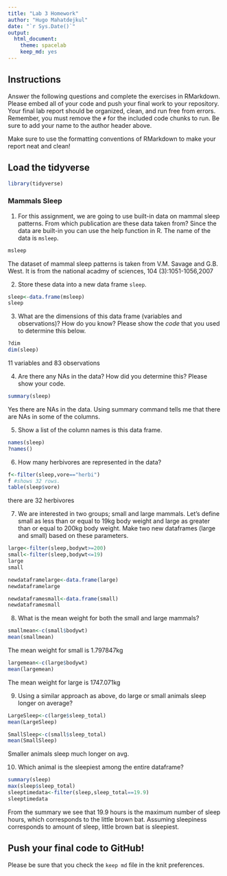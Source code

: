 ```yaml
---
title: "Lab 3 Homework"
author: "Hugo Mahatdejkul"
date: "`r Sys.Date()`"
output:
  html_document: 
    theme: spacelab
    keep_md: yes
---
```


## Instructions
Answer the following questions and complete the exercises in RMarkdown. Please embed all of your code and push your final work to your repository. Your final lab report should be organized, clean, and run free from errors. Remember, you must remove the `#` for the included code chunks to run. Be sure to add your name to the author header above.  

Make sure to use the formatting conventions of RMarkdown to make your report neat and clean!  

## Load the tidyverse
```r
library(tidyverse)
```

### Mammals Sleep  
1. For this assignment, we are going to use built-in data on mammal sleep patterns. From which publication are these data taken from? Since the data are built-in you can use the help function in R. The name of the data is `msleep`.  
```r
msleep
```

The dataset of mammal sleep patterns is taken from V.M. Savage and G.B. West. It is from the national acadmy of sciences, 104 (3):1051-1056,2007

2. Store these data into a new data frame `sleep`.  
```r
sleep<-data.frame(msleep)
sleep
```

3. What are the dimensions of this data frame (variables and observations)? How do you know? Please show the *code* that you used to determine this below.  
```r
?dim
dim(sleep)
```

11 variables and 83 observations

4. Are there any NAs in the data? How did you determine this? Please show your code.  
```r
summary(sleep)
```


Yes there are NAs in the data. Using summary command tells me that there are NAs in some of the columns.

5. Show a list of the column names is this data frame.
```r
names(sleep)
?names()

```

6. How many herbivores are represented in the data?  
```r
f<-filter(sleep,vore=="herbi")
f #shows 32 rows.
table(sleep$vore)
```
there are 32 herbivores

7. We are interested in two groups; small and large mammals. Let's define small as less than or equal to 19kg body weight and large as greater than or equal to 200kg body weight. Make two new dataframes (large and small) based on these parameters.
```r
large<-filter(sleep,bodywt>=200)
small<-filter(sleep,bodywt<=19)
large
small
```

```r
newdataframelarge<-data.frame(large)
newdataframelarge
```

```r
newdataframesmall<-data.frame(small)
newdataframesmall
```

8. What is the mean weight for both the small and large mammals?
```r
smallmean<-c(small$bodywt)
mean(smallmean)


```
The mean weight for small is 1.797847kg
```r
largemean<-c(large$bodywt)
mean(largemean)
```
The mean weight for large is 1747.071kg



9. Using a similar approach as above, do large or small animals sleep longer on average?  

```r
LargeSleep<-c(large$sleep_total)
mean(LargeSleep)
```

```r
SmallSleep<-c(small$sleep_total)
mean(SmallSleep)
```

Smaller animals sleep much longer on avg.

10. Which animal is the sleepiest among the entire dataframe?

```r
summary(sleep)
max(sleep$sleep_total)
sleeptimedata<-filter(sleep,sleep_total==19.9)
sleeptimedata
```
From the summary we see that 19.9 hours is the maximum number of sleep hours, which corresponds to the little brown bat.
Assuming sleepiness corresponds to amount of sleep, little brown bat is sleepiest.

## Push your final code to GitHub!
Please be sure that you check the `keep md` file in the knit preferences.   